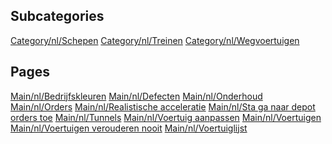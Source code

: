 
== Subcategories ==
[[Category/nl/Schepen]]
[[Category/nl/Treinen]]
[[Category/nl/Wegvoertuigen]]

== Pages ==
[[Main/nl/Bedrijfskleuren]]
[[Main/nl/Defecten]]
[[Main/nl/Onderhoud]]
[[Main/nl/Orders]]
[[Main/nl/Realistische acceleratie]]
[[Main/nl/Sta ga naar depot orders toe]]
[[Main/nl/Tunnels]]
[[Main/nl/Voertuig aanpassen]]
[[Main/nl/Voertuigen]]
[[Main/nl/Voertuigen verouderen nooit]]
[[Main/nl/Voertuiglijst]]
